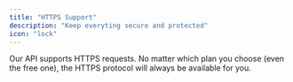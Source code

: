 ```yaml
---
title: "HTTPS Support"
description: "Keep everyting secure and protected"
icon: "lock"
---
```


Our API supports HTTPS requests. No matter which plan you choose (even the free one), the HTTPS protocol will always be available for you.
